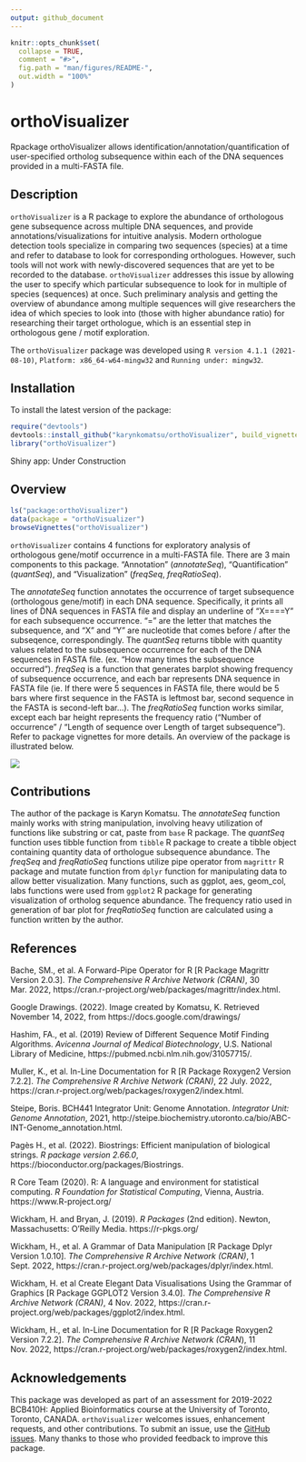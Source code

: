 ```yaml
---
output: github_document
---
```


<!-- README.md is generated from README.Rmd. Please edit that file -->

```r
knitr::opts_chunk$set(
  collapse = TRUE,
  comment = "#>",
  fig.path = "man/figures/README-",
  out.width = "100%"
)
```

# orthoVisualizer

Rpackage orthoVisualizer allows identification/annotation/quantification of user-specified ortholog subsequence within each of the DNA sequences provided in a multi-FASTA file.

## Description

`orthoVisualizer` is a R package to explore the abundance of orthologous gene subsequence across multiple DNA sequences, and provide annotations/visualizations for intuitive analysis. Modern orthologue detection tools specialize in comparing two sequences (species) at a time and refer to database to look for corresponding orthologues. However, such tools will not work with newly-discovered sequences that are yet to be recorded to the database. `orthoVisualizer` addresses this issue by allowing the user to specify which particular subsequence to look for in multiple of species (sequences) at once. Such preliminary analysis and getting the overview of abundance among multiple sequences will give researchers the idea of which species to look into (those with higher abundance ratio) for researching their target orthologue, which is an essential step in orthologous gene / motif exploration. 

The `orthoVisualizer` package was developed using `R version 4.1.1 (2021-08-10)`, `Platform: x86_64-w64-mingw32` and `Running under: mingw32`.

## Installation

To install the latest version of the package:
``` r
require("devtools")
devtools::install_github("karynkomatsu/orthoVisualizer", build_vignettes = TRUE)
library("orthoVisualizer")
```
Shiny app: Under Construction


## Overview

``` r
ls("package:orthoVisualizer")
data(package = "orthoVisualizer") 
browseVignettes("orthoVisualizer")
```
`orthoVisualizer` contains 4 functions for exploratory analysis of orthologous gene/motif occurrence in a multi-FASTA file. There are 3 main components to this package. "Annotation" (*annotateSeq*), "Quantification" (*quantSeq*), and "Visualization" (*freqSeq*, *freqRatioSeq*). 

The *annotateSeq* function annotates the occurrence of target subsequence (orthologous gene/motif) in each DNA sequence. Specifically, it prints all lines of DNA sequences in FASTA file and display an underline of "X====Y" for each subsequence occurrence. "=" are the letter that matches the subsequence, and "X" and "Y" are nucleotide that comes before / after the subseqence, correspondingly. The *quantSeq* returns tibble with quantity values related to the subsequence occurrence for each of the DNA sequences in FASTA file. (ex. "How many times the subsequence occurred"). *freqSeq* is a function that generates barplot showing frequency of subsequence occurrence, and each bar represents DNA sequence in FASTA file (ie. If there were 5 sequences in FASTA file, there would be 5 bars where first sequence in the FASTA is leftmost bar, second sequence in the FASTA is second-left bar...). The *freqRatioSeq* function works similar, except each bar height represents the frequency ratio ("Number of occurrence" / "Length of sequence over Length of target subsequence"). Refer to package vignettes for more details. An overview of the package is illustrated below. 

![](./inst/extdata/KOMATSU_K_A4.png)


## Contributions

The author of the package is Karyn Komatsu. The *annotateSeq* function mainly works with string manipulation, involving heavy utilization of functions like substring or cat, paste from `base` R package. The *quantSeq* function uses tibble function from `tibble` R package to create a tibble object containing quantity data of orthologue subsequence abundance. The *freqSeq* and *freqRatioSeq* functions utilize pipe operator from `magrittr` R package and mutate function from `dplyr` function for manipulating data to allow better visualization. Many functions, such as ggplot, aes, geom_col, labs functions were used from `ggplot2` R package for generating visualization of ortholog sequence abundance. The frequency ratio used in generation of bar plot for *freqRatioSeq* function are calculated using a function written by the author.


## References

Bache, SM., et al. A Forward-Pipe Operator for R [R Package Magrittr Version 2.0.3]. *The Comprehensive R Archive Network (CRAN)*, 30 Mar. 2022, https://cran.r-project.org/web/packages/magrittr/index.html. 

Google Drawings. (2022). Image created by Komatsu, K. Retrieved November 14, 2022, from https://docs.google.com/drawings/

Hashim, FA., et al. (2019) Review of Different Sequence Motif Finding Algorithms. *Avicenna Journal of Medical Biotechnology*, U.S. National Library of Medicine, https://pubmed.ncbi.nlm.nih.gov/31057715/. 

Muller, K., et al. In-Line Documentation for R [R Package Roxygen2 Version 7.2.2]. *The Comprehensive R Archive Network (CRAN)*, 22 July. 2022, https://cran.r-project.org/web/packages/roxygen2/index.html. 

Steipe, Boris. BCH441 Integrator Unit: Genome Annotation. *Integrator Unit: Genome Annotation*, 2021, http://steipe.biochemistry.utoronto.ca/bio/ABC-INT-Genome_annotation.html. 

Pagès H., et al. (2022). Biostrings: Efficient manipulation of biological strings. *R package version 2.66.0*, https://bioconductor.org/packages/Biostrings.

R Core Team (2020). R: A language and environment for statistical computing. *R Foundation for Statistical Computing*, Vienna, Austria. https://www.R-project.org/

Wickham, H. and Bryan, J. (2019). *R Packages* (2nd edition). Newton, Massachusetts: O'Reilly Media. https://r-pkgs.org/

Wickham, H., et al. A Grammar of Data Manipulation [R Package Dplyr Version 1.0.10]. *The Comprehensive R Archive Network (CRAN)*, 1 Sept. 2022, https://cran.r-project.org/web/packages/dplyr/index.html. 

Wickham, H. et al Create Elegant Data Visualisations Using the Grammar of Graphics [R Package GGPLOT2 Version 3.4.0]. *The Comprehensive R Archive Network (CRAN)*, 4 Nov. 2022, https://cran.r-project.org/web/packages/ggplot2/index.html. 

Wickham, H., et al. In-Line Documentation for R [R Package Roxygen2 Version 7.2.2]. *The Comprehensive R Archive Network (CRAN*), 11 Nov. 2022, https://cran.r-project.org/web/packages/roxygen2/index.html. 


## Acknowledgements

This package was developed as part of an assessment for 2019-2022 BCB410H: Applied Bioinformatics course at the University of Toronto, Toronto, CANADA. `orthoVisualizer` welcomes issues, enhancement requests, and other contributions. To submit an issue, use the [GitHub issues](https://github.com/karynkomatsu/orthoVisualizer/issues). Many thanks to those who provided feedback to improve this package.
